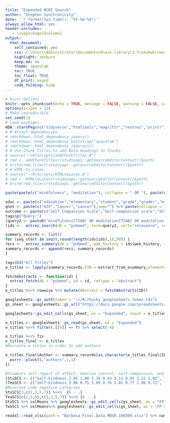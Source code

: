 ```yaml
---
title: "Expanded NCBI Search"
author: "Stephen Synchronicity"
date: '`r format(Sys.time(), "%Y-%m-%d")`'
always_allow_html: yes
header-includes:
   - \usepackage{dcolumn}
output: 
  html_document: 
    self_contained: yes
    css: C:\Users\Administrator\Documents\R\win-library\3.5\neuhwk\rmarkdown\templates\DA5030\resources\bootstrap.min.css
    highlight: zenburn
    keep_md: no
    theme: spacelab
    toc: TRUE
    toc_float: TRUE
    df_print: paged
    code_folding: hide
---
```

```r
# Knitr Options
knitr::opts_chunk$set(echo = TRUE, message = FALSE, warning = FALSE, cache = TRUE, fig.align = 'center', fig.height = 5, fig.width = 7.5, tidy = TRUE, tidy.opts = list(width.cutoff = 80))
options(scipen = 12)
# Make reproducible
set.seed(1)
# Load packages
HDA::startPkgs(c("tidyverse","htmltools","magrittr","rentrez","printr"))
# # Attach dependencies
# rmarkdown::html_dependency_jquery()
# rmarkdown::html_dependency_bootstrap("spacelab")
# rmarkdown::html_dependency_jqueryui()
# # Use Chunk Titles to add Bold Headings to Chunks
# source("~/R/Scripts/addChunkTitles.R")
# rmd <- addChunkTitles(rstudioapi::getSourceEditorContext()$path)
# write(rmd,file=(rstudioapi::getSourceEditorContext()$path))
# # HTML to Latex
# source("~/R/Scripts/HTMLtoLatex.R")
# rmd <- HTMLtoLatex(rstudioapi::getSourceEditorContext()$path)
# write(rmd,file=(rstudioapi::getSourceEditorContext()$path))
```

```r
paste(paste(c("mindfulness", "meditation"), collapse = " OR "), paste(c("education","elementary","student","grade","grader","middle School","high school","undergraduate","university","graduate","pedagogy","college","academic", "academia", "educational"), collapse = " OR "), paste(c("self-compassion scale", "self compassion scale"), collapse = " OR "), sep = " AND ")
```
```r
educ <- paste(c("education","elementary","student","grade","grader","middle School","high school","undergraduate","university","graduate","pedagogy","college","academic", "academia", "educational"),"[TIAB]",sep = "") %>% paste(collapse = " OR ")
qnot <- paste(c("HIV","Cancer","cancer"),sep="") %>% paste(collapse = " OR ")
outcome <- paste(c("Self Compassion Scale","Self-compassion scale","SCS","Compassion scale","Neff"),"[TIAB]",sep = "") %>% paste(collapse = " OR ")
tags$p("Query:")
(query2 <- paste0("mindfulness[TIAB] OR meditation[TIAB] OR meditation[MESH] AND ","(",educ,")"," AND ","2000:2018[EDAT]"," AND ","(",outcome,")"," NOT ","(",qnot,")"))
(ids <-  entrez_search(db = "pubmed", term=query2, sort="relevance", retmax = 1000, use_history = T))
```
```r
summary_records <- list()
for (seq_start in seq(0,round(length(ids$ids),1),50)) {
recs <-  entrez_summary(db = "pubmed", web_history = ids$web_history, retmax = 50, retstart = seq_start)
summary_records <- append(recs, summary_records)
}
```
```r
tags$h3("All Titles")
e_titles <- lapply(summary_records,FUN = extract_from_esummary,elements = c("title","authors")) %>% do.call("rbind",.) %>% as.data.frame %>% add_rownames(var = "ID") %>% setNames(nm = c("ID","Title")) %>% mutate_at(vars("Title"),funs(as.character)) #%>% DT::datatable()
```
```r
fetchAbstracts <- function(id) {
  entrez_fetch(db = "pubmed", id = id, rettype = "abstract")
}
e_titles %<>% rowwise %>% mutate(Abstract = fetchAbstracts(ID))
```
```r
googlesheets::gs_auth(token = "~//R//husky_googlesheets_token.rds")
gs_sheet <- googlesheets::gs_url("https://docs.google.com/spreadsheets/d/1dq_9WL8PY3B8EGei3GdlKwxPfD1KlcegmC0QVfI70cI/edit#gid=1340687519")
```
```r
googlesheets::gs_edit_cells(gs_sheet, ws = "Expanded", input = e_titles, col_names = T)
```
```r
e_titles <- googlesheets::gs_read(gs_sheet, ws = "Expanded")
e_titles %<>% filter(.[[4]] == T) %>% select(-4)
```
```r
e_titles %<>% fix
e_titles_final <- e_titles
#Recreate e-titles in order to add authors
```
```r
e_titles_final$Author <- summary_records[as.character(e_titles_final$ID)] %>% purrr::map(.f = function(l){
  purrr::pluck(l,"authors",1,1)
})
```
```r
#Students self-report of affect, emotion control, self-compassion, and mindfulness
(StuSCS <- c("Self-kindness 2.95 1.00 3.19 0.93 3.13 0.95 3.21 1.02", "Common-humanity 2.78 1.04 3.08 1.11 3.13 1.9 3.12 1.09", "Self-judgment 3.95 0.98 3.89 0.87 3.88 0.99 3.75 1.01", "Mindfulness 2.86 0.99 3.03 0.98 3.01 0.94 3.21 0.93") %>% str_split("\\s") %>% do.call("rbind", .) %>% as.data.frame  %>% mutate_at(vars(c(2:9)),funs(as.numeric(as.character(.)))) %>% column_to_rownames("V1") %>% setNames(c("ExpPreM","ExpPreSD","ExpPostM","ExpPostSD","ConPreM","ConPreSD","ConPostM","ConPostSD")))
(TeaSCS <- c("Self-kindness 3.08 0.75 3.69 0.76 2.81 0.77 2.86 0.72", "Self-judgment 2.91 0.59 2.84 0.81 2.80 0.55 2.94 0.34", "Common-humanity 3.23 0.80 3.59 0.48 2.86 0.69 3.11 0.71", "Mindfulness 3.40 0.60 3.60 0.64 3.14 0.38 3.00 0.38", "Isolation 2.60 0.87 2.38 0.66 2.93 0.79 2.89 0.13", "Over-identification 3.02 0.90 2.67 0.85 3.07 0.85 3.00 0.57") %>% str_split("\\s") %>% do.call("rbind", .) %>% as.data.frame  %>% mutate_at(vars(c(2:9)),funs(as.numeric(as.character(.)))) %>% column_to_rownames("V1") %>% setNames(c("ExpPreM","ExpPreSD","ExpPostM","ExpPostSD","ConPreM","ConPreSD","ConPostM","ConPostSD")))
#Reverese code negative categries
StuSCS[3,c(1,3,5,7)] %<>%  {6 - .}
TeaSCS[c(2,5,6),c(1,3,5,7)] %<>% {6 - .}
StuSCS %>% colMeans %>% googlesheets::gs_edit_cells(gs_sheet, ws = "FP Screen 2 SCS", input = ., anchor = "K13", byrow = T)
TeaSCS %>% colMeans%>% googlesheets::gs_edit_cells(gs_sheet, ws = "FP Screen 2 SCS", input = ., anchor = "K14", byrow = T)
```


```r
readxl::read_xlsx(path = "Barbosa_Final.Data.MBSR.100309.xlsx") %>% names
```




